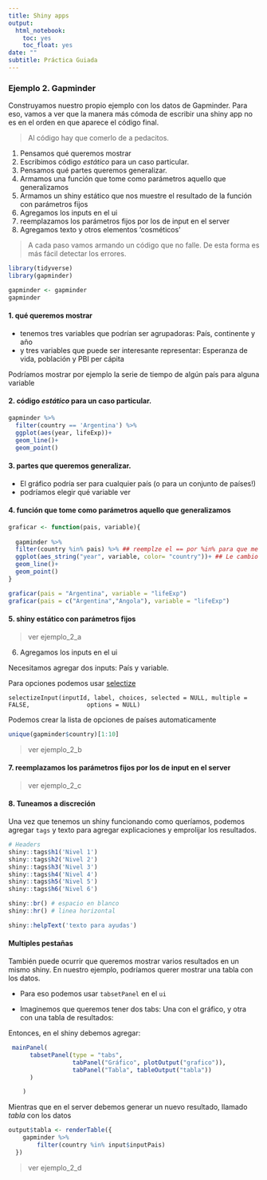 ```yaml
---
title: Shiny apps
output:
  html_notebook:
    toc: yes
    toc_float: yes
date: ""
subtitle: Práctica Guiada
---
```



### Ejemplo 2. Gapminder 

Construyamos nuestro propio ejemplo con los datos de Gapminder. Para eso, vamos a ver que la manera más cómoda de escribir una shiny app no es en el orden en que aparece el código final. 

> Al código hay que comerlo de a pedacitos. 

1. Pensamos qué queremos mostrar
2. Escribimos código _estático_ para un caso particular.
3. Pensamos qué partes queremos generalizar.
4. Armamos una función que tome como parámetros aquello que generalizamos
5. Armamos un shiny estático que nos muestre el resultado de la función con parámetros fijos
6. Agregamos los inputs en el ui
7. reemplazamos los parámetros fijos por los de input en el server
8. Agregamos texto y otros elementos 'cosméticos'

> A cada paso vamos armando un código que no falle. De esta forma es más fácil detectar los errores. 

```r
library(tidyverse)
library(gapminder)

gapminder <- gapminder
gapminder
```


#### 1. qué queremos mostrar

- tenemos tres variables que podrían ser agrupadoras: País, continente y año
- y tres variables que puede ser interesante representar: Esperanza de vida, población y PBI per cápita


Podríamos mostrar por ejemplo la serie de tiempo de algún país para alguna variable

#### 2. código _estático_ para un caso particular.

```r
gapminder %>% 
  filter(country == 'Argentina') %>% 
  ggplot(aes(year, lifeExp))+
  geom_line()+
  geom_point()
```

#### 3. partes que queremos generalizar.

- El gráfico podría ser para cualquier país (o para un conjunto de países!)
- podríamos elegir qué variable ver


#### 4. función que tome como parámetros aquello que generalizamos


```r

graficar <- function(pais, variable){
  
  gapminder %>% 
  filter(country %in% pais) %>% ## reemplze el == por %in% para que me reciba más de un país. 
  ggplot(aes_string("year", variable, color= "country"))+ ## Le cambio aes por aes_string para que me reciba el texto del input
  geom_line()+
  geom_point()
}

graficar(pais = "Argentina", variable = "lifeExp")
graficar(pais = c("Argentina","Angola"), variable = "lifeExp")

```

#### 5. shiny estático con parámetros fijos

> ver ejemplo_2_a

6. Agregamos los inputs en el ui

Necesitamos agregar dos inputs: País y variable. 

Para opciones podemos usar [selectize](https://shiny.rstudio.com/articles/selectize.html)

`selectizeInput(inputId, label, choices, selected = NULL, multiple = FALSE,
               options = NULL)`

Podemos crear la lista de opciones de países automaticamente               
```r
unique(gapminder$country)[1:10]
```


> ver ejemplo_2_b

#### 7. reemplazamos los parámetros fijos por los de input en el server


> ver ejemplo_2_c


#### 8. Tuneamos a discreción

Una vez que tenemos un shiny funcionando como queríamos, podemos agregar `tags` y texto para agregar explicaciones y emprolijar los resultados.

```r
# Headers
shiny::tags$h1('Nivel 1')
shiny::tags$h2('Nivel 2')
shiny::tags$h3('Nivel 3')
shiny::tags$h4('Nivel 4')
shiny::tags$h5('Nivel 5')
shiny::tags$h6('Nivel 6')

shiny::br() # espacio en blanco
shiny::hr() # linea horizontal

shiny::helpText('texto para ayudas')
```

#### Multiples pestañas

También puede ocurrir que queremos mostrar varios resultados en un mismo shiny. En nuestro ejemplo, podríamos querer mostrar una tabla con los datos.

- Para eso podemos usar `tabsetPanel` en el `ui`

- Imaginemos que queremos tener dos tabs: Una con el gráfico, y otra con una tabla de resultados:

Entonces, en el shiny debemos agregar:

```r
 mainPanel(
      tabsetPanel(type = "tabs",
                  tabPanel("Gráfico", plotOutput("grafico")),
                  tabPanel("Tabla", tableOutput("tabla"))
      )

    )
```

Mientras que en el server debemos generar un nuevo resultado, llamado _tabla_ con los datos

```r

output$tabla <- renderTable({
    gapminder %>% 
        filter(country %in% input$inputPais) 
  })

```



> ver ejemplo_2_d

